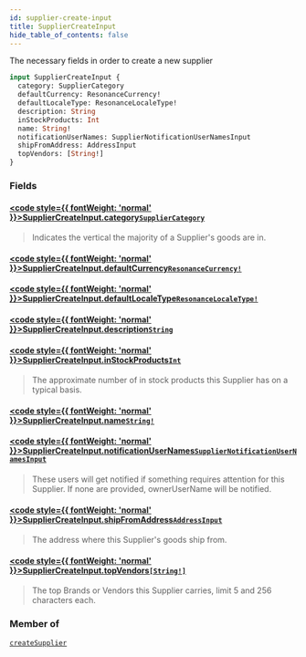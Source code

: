 ```yaml
---
id: supplier-create-input
title: SupplierCreateInput
hide_table_of_contents: false
---
```








The necessary fields in order to create a new supplier

```graphql
input SupplierCreateInput {
  category: SupplierCategory
  defaultCurrency: ResonanceCurrency!
  defaultLocaleType: ResonanceLocaleType!
  description: String
  inStockProducts: Int
  name: String!
  notificationUserNames: SupplierNotificationUserNamesInput
  shipFromAddress: AddressInput
  topVendors: [String!]
}
```


### Fields

#### [<code style={{ fontWeight: 'normal' }}>SupplierCreateInput.<b>category</b></code>](#)<Bullet />[`SupplierCategory`](/supply/api/graphql-admin/reference/enums/supplier-category) <Badge class="secondary" text="enum"/>
> Indicates the vertical the majority of a Supplier's goods are in.
> 

#### [<code style={{ fontWeight: 'normal' }}>SupplierCreateInput.<b>defaultCurrency</b></code>](#)<Bullet />[`ResonanceCurrency!`](/supply/api/graphql-admin/reference/enums/resonance-currency) <Badge class="secondary" text="non-null"/> <Badge class="secondary" text="enum"/>
> 
> 

#### [<code style={{ fontWeight: 'normal' }}>SupplierCreateInput.<b>defaultLocaleType</b></code>](#)<Bullet />[`ResonanceLocaleType!`](/supply/api/graphql-admin/reference/enums/resonance-locale-type) <Badge class="secondary" text="non-null"/> <Badge class="secondary" text="enum"/>
> 
> 

#### [<code style={{ fontWeight: 'normal' }}>SupplierCreateInput.<b>description</b></code>](#)<Bullet />[`String`](/supply/api/graphql-admin/reference/scalars/string) <Badge class="secondary" text="scalar"/>
> 
> 

#### [<code style={{ fontWeight: 'normal' }}>SupplierCreateInput.<b>inStockProducts</b></code>](#)<Bullet />[`Int`](/supply/api/graphql-admin/reference/scalars/int) <Badge class="secondary" text="scalar"/>
> The approximate number of in stock products this Supplier has on a typical basis.
> 

#### [<code style={{ fontWeight: 'normal' }}>SupplierCreateInput.<b>name</b></code>](#)<Bullet />[`String!`](/supply/api/graphql-admin/reference/scalars/string) <Badge class="secondary" text="non-null"/> <Badge class="secondary" text="scalar"/>
> 
> 

#### [<code style={{ fontWeight: 'normal' }}>SupplierCreateInput.<b>notificationUserNames</b></code>](#)<Bullet />[`SupplierNotificationUserNamesInput`](/supply/api/graphql-admin/reference/inputs/supplier-notification-user-names-input) <Badge class="secondary" text="input"/>
> These users will get notified if something requires attention for this Supplier.
If none are provided, ownerUserName will be notified.
> 

#### [<code style={{ fontWeight: 'normal' }}>SupplierCreateInput.<b>shipFromAddress</b></code>](#)<Bullet />[`AddressInput`](/supply/api/graphql-admin/reference/inputs/address-input) <Badge class="secondary" text="input"/>
> The address where this Supplier's goods ship from.
> 

#### [<code style={{ fontWeight: 'normal' }}>SupplierCreateInput.<b>topVendors</b></code>](#)<Bullet />[`[String!]`](/supply/api/graphql-admin/reference/scalars/string) <Badge class="secondary" text="list"/> <Badge class="secondary" text="scalar"/>
> The top Brands or Vendors this Supplier carries, limit 5 and 256 characters each.
> 



### Member of

[`createSupplier`](/supply/api/graphql-admin/reference/mutations/create-supplier)  <Badge class="secondary" text="mutation"/>




